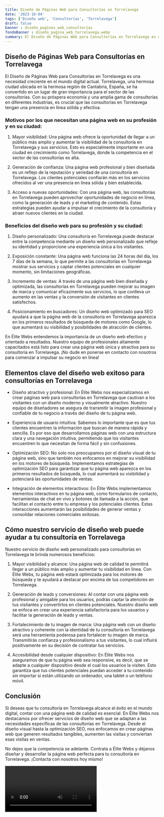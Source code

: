 ```yaml
---
title: Diseño de Páginas Web para Consultorías en Torrelavega
date: '2023-10-04'
tags: ['Diseño web', 'Consultorías', 'Torrelavega']
draft: false
banner : diseño_paginas_web_consultorías
fondoBanner : diseño_pagina_web_torrelavega.webp
summary: El Diseño de Páginas Web para Consultorías en Torrelavega es una necesidad creciente en el mundo digital actual. Torrelavega, una hermosa ciudad ubicada en la hermosa región de Cantabria, España, se ha convertido en un lugar de gran importancia para el sector de las consultorías. Con su próspera economía y una amplia gama de consultorías en diferentes industrias, es crucial que las consultorías en Torrelavega tengan una presencia en línea sólida y efectiva.
---
```


## Diseño de Páginas Web para Consultorías en Torrelavega

El Diseño de Páginas Web para Consultorías en Torrelavega es una necesidad creciente en el mundo digital actual. Torrelavega, una hermosa ciudad ubicada en la hermosa región de Cantabria, España, se ha convertido en un lugar de gran importancia para el sector de las consultorías. Con su próspera economía y una amplia gama de consultorías en diferentes industrias, es crucial que las consultorías en Torrelavega tengan una presencia en línea sólida y efectiva.

### Motivos por los que necesitan una página web en su profesión y en su ciudad:

1. Mayor visibilidad: Una página web ofrece la oportunidad de llegar a un público más amplio y aumentar la visibilidad de la consultoría en Torrelavega y sus servicios. Esto es especialmente importante en una ciudad en crecimiento como Torrelavega, donde la competencia en el sector de las consultorías es alta.

2. Generación de confianza: Una página web profesional y bien diseñada es un reflejo de la reputación y seriedad de una consultoría en Torrelavega. Los clientes potenciales confiarán más en los servicios ofrecidos al ver una presencia en línea sólida y bien establecida.

3. Acceso a nuevas oportunidades: Con una página web, las consultorías en Torrelavega pueden aprovechar oportunidades de negocio en línea, como la generación de leads y el marketing de contenido. Estas estrategias pueden ayudar a impulsar el crecimiento de la consultoría y atraer nuevos clientes en la ciudad.

### Beneficios del diseño web para su profesión y su ciudad:

1. Diseño personalizado: Una consultoría en Torrelavega puede destacar entre la competencia mediante un diseño web personalizado que refleje su identidad y proporcione una experiencia única a los visitantes.

2. Exposición constante: Una página web funciona las 24 horas del día, los 7 días de la semana, lo que permite a las consultorías en Torrelavega mostrar sus servicios y captar clientes potenciales en cualquier momento, sin limitaciones geográficas.

3. Incremento de ventas: A través de una página web bien diseñada y optimizada, las consultorías en Torrelavega pueden mejorar su imagen de marca y comunicar eficazmente sus servicios, lo que conlleva un aumento en las ventas y la conversión de visitantes en clientes satisfechos.

4. Posicionamiento en buscadores: Un diseño web optimizado para SEO ayudará a que la página web de la consultoría en Torrelavega aparezca en los primeros resultados de búsqueda de motores como Google, lo que aumentará su visibilidad y posibilidades de atracción de clientes.

En Élite Webs entendemos la importancia de un diseño web efectivo y orientado a resultados. Nuestro equipo de profesionales altamente capacitados está listo para crear una página web única y atractiva para su consultoría en Torrelavega. ¡No dude en ponerse en contacto con nosotros para comenzar a impulsar su negocio en línea!

<GifSeo />

<Cta />

## Elementos clave del diseño web exitoso para consultorías en Torrelavega

- Diseño atractivo y profesional: En Élite Webs nos especializamos en crear páginas web para consultorías en Torrelavega que cautivan a los visitantes con un diseño moderno y visualmente atractivo. Nuestro equipo de diseñadores se asegura de transmitir la imagen profesional y confiable de tu negocio a través del diseño de tu página web.

- Experiencia de usuario intuitiva: Sabemos lo importante que es que tus clientes encuentren la información que buscan de manera rápida y sencilla. Es por eso que desarrollamos páginas web con una estructura clara y una navegación intuitiva, permitiendo que los visitantes encuentren lo que necesitan de forma fácil y sin confusiones.

- Optimización SEO: No solo nos preocupamos por el diseño visual de tu página web, sino que también nos enfocamos en mejorar su visibilidad en los motores de búsqueda. Implementamos estrategias de optimización SEO para garantizar que tu página web aparezca en los primeros resultados de búsqueda, lo cual aumentará su visibilidad y potenciará las oportunidades de ventas.

- Integración de elementos interactivos: En Élite Webs implementamos elementos interactivos en tu página web, como formularios de contacto, herramientas de chat en vivo y botones de llamada a la acción, que facilitan el contacto entre tu empresa y los potenciales clientes. Estas interacciones aumentarán las posibilidades de generar ventas y consolidar relaciones comerciales exitosas.

## Cómo nuestro servicio de diseño web puede ayudar a tu consultoría en Torrelavega

Nuestro servicio de diseño web personalizado para consultorías en Torrelavega te brinda numerosos beneficios:

1. Mayor visibilidad y alcance: Una página web de calidad te permitirá llegar a un público más amplio y aumentar tu visibilidad en línea. Con Élite Webs, tu página web estará optimizada para los motores de búsqueda y te ayudará a destacar por encima de tus competidores en Torrelavega.

2. Generación de leads y conversiones: Al contar con una página web profesional y amigable para los usuarios, podrás captar la atención de tus visitantes y convertirlos en clientes potenciales. Nuestro diseño web se enfoca en crear una experiencia satisfactoria para los usuarios y facilitar la generación de leads y ventas.

3. Fortalecimiento de tu imagen de marca: Una página web con un diseño atractivo y coherente con la identidad de tu consultoría en Torrelavega será una herramienta poderosa para fortalecer tu imagen de marca. Transmitirás confianza y profesionalismo a tus visitantes, lo cual influirá positivamente en su decisión de contratar tus servicios.

4. Accesibilidad desde cualquier dispositivo: En Élite Webs nos aseguramos de que tu página web sea responsive, es decir, que se adapte a cualquier dispositivo desde el cual los usuarios la visiten. Esto garantiza que tus clientes potenciales puedan acceder a tu contenido sin importar si están utilizando un ordenador, una tablet o un teléfono móvil.

## Conclusión

Si deseas que tu consultoría en Torrelavega alcance el éxito en el mundo digital, contar con una página web de calidad es esencial. En Élite Webs nos destacamos por ofrecer servicios de diseño web que se adaptan a las necesidades específicas de las consultorías en Torrelavega. Desde el diseño visual hasta la optimización SEO, nos enfocamos en crear páginas web que generen resultados tangibles, aumenten las visitas y conviertan esas visitas en ventas.

No dejes que la competencia se adelante. Contrata a Élite Webs y déjanos diseñar y desarrollar la página web perfecta para tu consultoría en Torrelavega. ¡Contacta con nosotros hoy mismo!

<Video />

<CtaBot job='Consultorías' city='Torrelavega'/>

<Gmaps query='Torrelavega+españa+maps' />